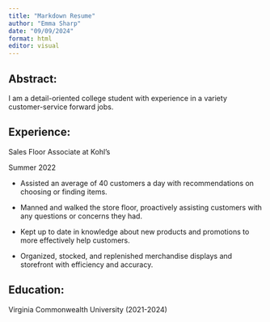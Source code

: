 ```yaml
---
title: "Markdown Resume"
author: "Emma Sharp"
date: "09/09/2024"
format: html
editor: visual
---
```


## Abstract:

I am a detail-oriented college student with experience in a variety customer-service forward jobs.

## Experience:

Sales Floor Associate at Kohl’s

Summer 2022

-   Assisted an average of 40 customers a day with recommendations on choosing or finding items.

-   Manned and walked the store floor, proactively assisting customers with any questions or concerns they had.

-   Kept up to date in knowledge about new products and promotions to more effectively help customers.

-   Organized, stocked, and replenished merchandise displays and storefront with efficiency and accuracy.

## Education:

Virginia Commonwealth University (2021-2024)
